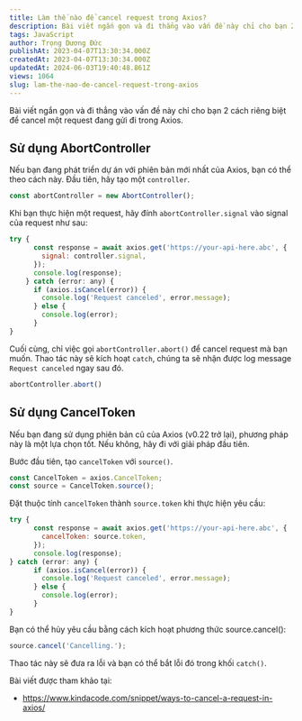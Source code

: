 ```yaml
---
title: Làm thế nào để cancel request trong Axios?
description: Bài viết ngắn gọn và đi thẳng vào vấn đề này chỉ cho bạn 2 cách riêng biệt để cancel một request đang gửi đi trong Axios.
tags: JavaScript
author: Trọng Dương Đức
publishAt: 2023-04-07T13:30:34.000Z
createdAt: 2023-04-07T13:30:34.000Z
updatedAt: 2024-06-03T19:40:48.861Z
views: 1064
slug: lam-the-nao-de-cancel-request-trong-axios
---
```


Bài viết ngắn gọn và đi thẳng vào vấn đề này chỉ cho bạn 2 cách riêng biệt để cancel một request đang gửi đi trong Axios.

## Sử dụng AbortController
Nếu bạn đang phát triển dự án với phiên bản mới nhất của Axios, bạn có thể theo cách này.
Đầu tiên, hãy tạo một `controller`.

```js
const abortController = new AbortController();
```

Khi bạn thực hiện một request, hãy đính `abortController.signal` vào signal của request như sau:

```js
try {
      const response = await axios.get('https://your-api-here.abc', {
        signal: controller.signal,
      });
      console.log(response);
    } catch (error: any) {
      if (axios.isCancel(error)) {
        console.log('Request canceled', error.message);
      } else {
        console.log(error);
      }
}
```

Cuối cùng, chỉ việc gọi `abortController.abort()` để cancel request mà bạn muốn. Thao tác này sẽ kích hoạt `catch`, chúng ta sẽ nhận được log message `Request canceled` ngay sau đó.

```js
abortController.abort()
```

## Sử dụng CancelToken
Nếu bạn đang sử dụng phiên bản cũ của Axios (v0.22 trở lại), phương pháp này là một lựa chọn tốt. Nếu không, hãy đi với giải pháp đầu tiên.

Bước đầu tiên, tạo `cancelToken` với `source()`.

```js
const CancelToken = axios.CancelToken;
const source = CancelToken.source();
```


Đặt thuộc tính `cancelToken` thành `source.token` khi thực hiện yêu cầu:

```js
try {
      const response = await axios.get('https://your-api-here.abc', {
        cancelToken: source.token,
      });
      console.log(response);
} catch (error: any) {
      if (axios.isCancel(error)) {
        console.log('Request canceled', error.message);
      } else {
        console.log(error);
      }
}
```

Bạn có thể hủy yêu cầu bằng cách kích hoạt phương thức source.cancel():

```js
source.cancel('Cancelling.');
```

Thao tác này sẽ đưa ra lỗi và bạn có thể bắt lỗi đó trong khối `catch()`.

Bài viết được tham khảo tại:
- https://www.kindacode.com/snippet/ways-to-cancel-a-request-in-axios/
      